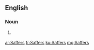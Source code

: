 ==English==

===Noun===
{{head|en|plural}}

# {{context|slang|lang=en}} {{plural of|Saffer|lang=en|nocat=1}}

[[ar:Saffers]]
[[fr:Saffers]]
[[ku:Saffers]]
[[mg:Saffers]]